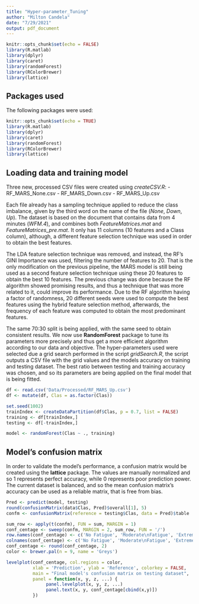 ```yaml
---
title: "Hyper-parameter_Tuning"
author: "Milton Candela"
date: "7/29/2021"
output: pdf_document
---
```


```r
knitr::opts_chunk$set(echo = FALSE)
library(R.matlab)
library(dplyr)
library(caret)
library(randomForest)
library(RColorBrewer)
library(lattice)
```

## Packages used
The following packages were used:

```r
knitr::opts_chunk$set(echo = TRUE)
library(R.matlab)
library(dplyr)
library(caret)
library(randomForest)
library(RColorBrewer)
library(lattice)
```

## Loading data and training model
Three new, processed CSV files were created using *createCSV.R*:
- RF_MARS_None.csv
- RF_MARS_Down.csv
- RF_MARS_Up.csv

Each file already has a sampling technique applied to reduce the class imbalance, given by the third word on the name of the file (*None*, *Down*, *Up*). The dataset is based on the document that contains data from 4 minutes (*WFM.4*), and combines both *FeatureMatrices.mat* and *FeatureMatrices_pre.mat*. It only has 11 columns (10 features and a Class column), although, a different feature selection technique was used in order to obtain the best features.

The LDA feature selection technique was removed, and instead, the RF's GINI Importance was used, filtering the number of features to 20. That is the only modification on the previous pipeline, the MARS model is still being used as a second feature selection technique using these 20 features to obtain the best 10 features. The previous change was done because the RF algorithm showed promising results, and thus a technique that was more related to it, could improve its performance. Due to the RF algorithm having a factor of randomness, 20 different seeds were used to compute the best features using the hybrid feature selection method, afterwards, the frequency of each feature was computed to obtain the most predominant features.

The same 70:30 split is being applied, with the same seed to obtain consistent results. We now use **RandomForest** package to tune its parameters more precisely and thus get a more efficient algorithm according to our data and objective. The hyper-parameters used were selected due a grid search performed in the script *gridSearch.R*, the script outputs a CSV file with the grid values and the models accuracy on training and testing dataset. The best ratio between testing and training accuracy was chosen, and so its parameters are being applied on the final model that is being fitted.

```r
df <- read.csv('Data/Processed/RF_MARS_Up.csv')
df <- mutate(df, Clas = as.factor(Clas))

set.seed(1002)
trainIndex <- createDataPartition(df$Clas, p = 0.7, list = FALSE)
training <- df[trainIndex,]
testing <- df[-trainIndex,]

model <- randomForest(Clas ~ ., training)
```

## Model's confusion matrix
In order to validate the model's performance, a confusion matrix would be created using the **lattice** package. The values are manually normalized and so 1 represents perfect accuracy, while 0 represents poor prediction power. The current dataset is balanced, and so the mean confusion matrix's accuracy can be used as a reliable matrix, that is free from bias.

```r
Pred <- predict(model, testing)
round(confusionMatrix(data$Clas, Pred)$overall[1], 5)
confm <- confusionMatrix(reference = testing$Clas, data = Pred)$table

sum_row <- apply(t(confm), FUN = sum, MARGIN = 1)
conf_centage <- sweep(confm, MARGIN = 2, sum_row, FUN = '/')
row.names(conf_centage) <- c('No Fatigue', 'Moderate\nFatigue', 'Extreme\nFatigue')
colnames(conf_centage) <- c('No Fatigue', 'Moderate\nFatigue', 'Extreme\nFatigue')
conf_centage <- round(conf_centage, 2)
color <- brewer.pal(n = 9, name = 'Greys')

levelplot(conf_centage, col.regions = color,
          xlab = 'Prediction', ylab = 'Reference', colorkey = FALSE,
          main = "Final model's confusion matrix on testing dataset",
          panel = function(x, y, z, ...) {
               panel.levelplot(x, y, z, ...)
               panel.text(x, y, conf_centage[cbind(x,y)])
          })
```

